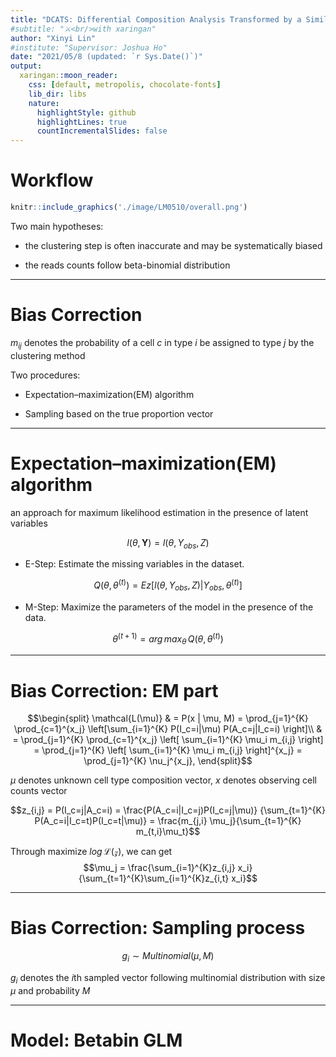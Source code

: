 ```yaml
---
title: "DCATS: Differential Composition Analysis Transformed by a Similarity matrix in single-cell data"
#subtitle: "⚔<br/>with xaringan"
author: "Xinyi Lin"
#institute: "Supervisor: Joshua Ho"
date: "2021/05/8 (updated: `r Sys.Date()`)"
output:
  xaringan::moon_reader:
    css: [default, metropolis, chocolate-fonts]
    lib_dir: libs
    nature:
      highlightStyle: github
      highlightLines: true
      countIncrementalSlides: false
---
```


# Workflow

```r
knitr::include_graphics('./image/LM0510/overall.png')
```

Two main hypotheses:

* the clustering step is often inaccurate and may be systematically biased

* the reads counts follow beta-binomial distribution 

---

# Bias Correction

\begin{bmatrix}
    m_{AA}       & m_{AB} & \dots & m_{AK} \\
    m_{BA}       & m_{BB} & \dots & m_{BK} \\
    \vdots & \vdots & \ddots & \vdots \\
    m_{KA}       & m_{KB} & \dots & m_{KK}
\end{bmatrix}

$m_{ij}$ denotes the probability of a cell $c$ in type $i$ be assigned to type $j$ by the clustering method

Two procedures:

* Expectation–maximization(EM) algorithm

* Sampling based on the true proportion vector

---

# Expectation–maximization(EM) algorithm

an approach for maximum likelihood estimation in the presence of latent variables

$$l(\theta,\mathbf{Y}) = l(\theta, Y_{obs}, Z)$$

* E-Step: Estimate the missing variables in the dataset.

$$Q(\theta, \theta^{(t)}) = Ez[l(\theta, Y_{obs}, Z)|Y_{obs}, \theta^{(t)}]$$

* M-Step: Maximize the parameters of the model in the presence of the data.

$$\theta^{(t+1)} = arg\,max_{\theta}\,Q(\theta, \theta^{(t)})$$

---

# Bias Correction: EM part

$$\begin{split}
		\mathcal{L(\mu)} & = P(x | \mu, M)
		= \prod_{j=1}^{K} \prod_{c=1}^{x_j} \left[\sum_{i=1}^{K} P(I_c=i|\mu) P(A_c=j|I_c=i) \right]\\
		& =  \prod_{j=1}^{K} \prod_{c=1}^{x_j} \left[ \sum_{i=1}^{K} \mu_i m_{i,j} \right] 
		= \prod_{j=1}^{K} \left[ \sum_{i=1}^{K} \mu_i m_{i,j} \right]^{x_j} 
		= \prod_{j=1}^{K} \nu_j^{x_j},
	\end{split}$$

$\mu$ denotes unknown cell type composition vector, $x$ denotes observing cell counts vector

$$z_{i,j} = P(I_c=j|A_c=i) = 
	\frac{P(A_c=i|I_c=j)P(I_c=j|\mu)}
	{\sum_{t=1}^{K} P(A_c=i|I_c=t)P(I_c=t|\mu)}
	= \frac{m_{j,i} \mu_j}{\sum_{t=1}^{K} m_{t,i}\mu_t}$$

Through maximize $log\,\mathcal{L(z)}$, we can get $$\mu_j = \frac{\sum_{i=1}^{K}z_{i,j} x_i}{\sum_{t=1}^{K}\sum_{i=1}^{K}z_{i,t} x_i}$$

---

# Bias Correction: Sampling process

$$g_{i} \sim Multinomial(\mu, M)$$

$g_{i}$ denotes the $i$th sampled vector following multinomial distribution with size $\mu$ and probability $M$

---

# Model: Betabin GLM

